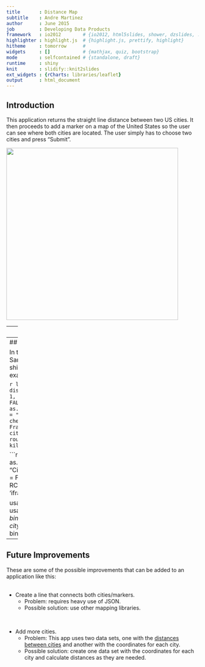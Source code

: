 ```yaml
---
title       : Distance Map
subtitle    : Andre Martinez
author      : June 2015
job         : Developing Data Products
framework   : io2012        # {io2012, html5slides, shower, dzslides, ...}
highlighter : highlight.js  # {highlight.js, prettify, highlight}
hitheme     : tomorrow      # 
widgets     : []            # {mathjax, quiz, bootstrap}
mode        : selfcontained # {standalone, draft}
runtime     : shiny
knit        : slidify::knit2slides
ext_widgets : {rCharts: libraries/leaflet}
output      : html_document
---
```


## Introduction

This application returns the straight line distance between two US cities. It then proceeds to add a marker on a map of the United States so the user can see where both cities are located. The user simply has to choose two cities and press "Submit".

<img height='450' src='assets/img/sample-image1.png' />


--- 
## Layout

The layout is simple. The documentation is at the top left, indicating that the user simply needs to choose two cities from the menu to the right and press the "Submit" button.  
Further to the right are useful links, references and materials used.  

Below this row is a line where the distance between the two cities is shown, in both miles and kilometers.  

Finally, there is a map of the United States where the markers for each city are placed.


---
## Example

In this example, we'll get the distance between Chicago and San Francisco.
Note: since there seems to be an issue with shiny apps in Slidify, the cities can't be chosen in this example.

```r
library(shiny)
library(base64enc)
library(rCharts)
distance <- read.csv("assets/distance.csv", row.names = 1, 
                      header = TRUE, fileEncoding="UTF-8",
                      check.names = FALSE)
coordinates <- as.matrix(read.csv("assets/coordinates.csv", 
                                   row.names = "City", header = TRUE, 
                                   fileEncoding="UTF-8", check.names = FALSE))
city1 <- "Chicago"
city2 <- "San Francisco"
paste("Distance between ", city1, " and ", city2, ": ", 
                              distance[city1, city2], 
                              " miles (", round(distance[city1, city2] * 1.609344,
                                                digits = 0), 
                              " kilometers).", sep = "")
```

```r
coordinates <- as.matrix(read.csv("assets/coordinates.csv", 
                                   row.names = "City", header = TRUE, 
                                   fileEncoding="UTF-8", check.names = FALSE))
options(
  RCHART_HEIGHT = 400, 
  RCHART_WIDTH = 750, 
  rcharts.cdn = TRUE, 
  rcharts.mode = 'iframesrc')

usa <- Leaflet$new()
usa$setView(c(37, -95), zoom = 4)
usa$marker(as.numeric(as.vector(coordinates[city1,])), 
           bindPopup = city1)
usa$marker(as.numeric(as.vector(coordinates[city2,])), 
           bindPopup = city2)
usa
``` 


---
## Future Improvements


These are some of the possible improvements that can be added to an application like this:  
<br />  

* Create a line that connects both cities/markers.  
    * Problem: requires heavy use of JSON.  
    * Possible solution: use other mapping libraries.
    
<br />
  
* Add more cities.  
    * Problem: This app uses two data sets, one with the [distances between cities](http://stat.ethz.ch/R-manual/R-devel/library/datasets/html/eurodist.html) and another with the coordinates for each city.  
    * Possible solution: create one data set with the coordinates for each city and calculate distances as they are needed.  
